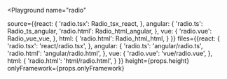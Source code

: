 

<Playground
  name="radio"
  
  source={{react: {
             'radio.tsx': Radio_tsx_react,
           },
           angular: {
             'radio.ts': Radio_ts_angular,
             'radio.html': Radio_html_angular,
           },
           vue: {
             'radio.vue': Radio_vue_vue,
           },
           html: {
             'radio.html': Radio_html_html,
           }
}}
  files={{react: {
            'radio.tsx': 'react/radio.tsx',
          },
          angular: {
            'radio.ts': 'angular/radio.ts',
            'radio.html': 'angular/radio.html',
          },
          vue: {
            'radio.vue': 'vue/radio.vue',
          },
          html: {
            'radio.html': 'html/radio.html',
          }
}}
  height={props.height}
  onlyFramework={props.onlyFramework}
></Playground>
